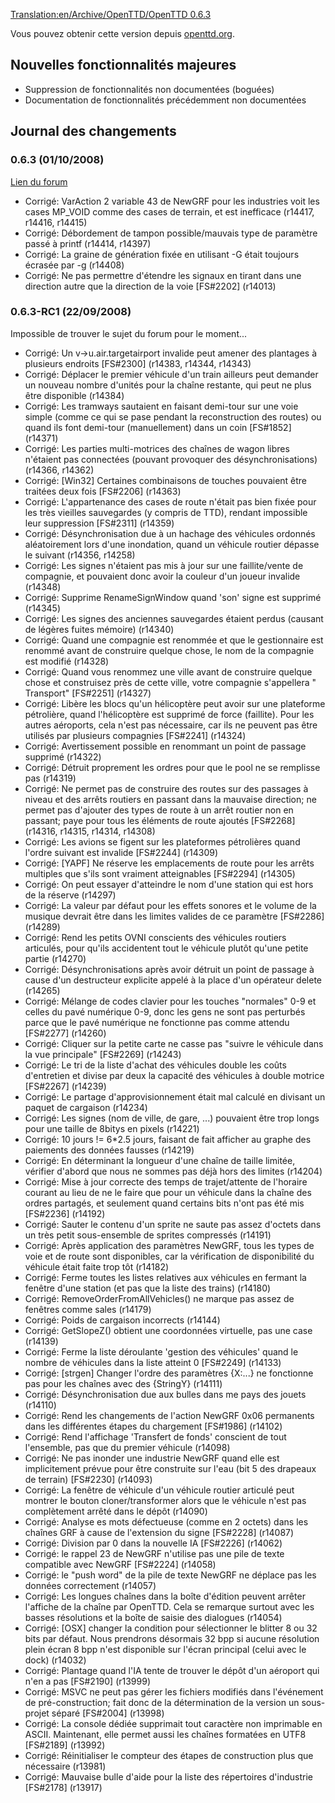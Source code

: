 [[Translation:en/Archive/OpenTTD/OpenTTD 0.6.3]]

{{fr/Archive/OpenTTD/Navigation}}
{{fr/Archive/OpenTTD/Livraison|prec=fr/Archive/OpenTTD/OpenTTD 0.6.2|suiv=fr/Archive/OpenTTD/OpenTTD 0.7.0|date=01/10/2008}}

Vous pouvez obtenir cette version depuis [http://www.openttd.org/download-stable/0.6.3 openttd.org].


==Nouvelles fonctionnalités majeures==
* Suppression de fonctionnalités non documentées (boguées)
* Documentation de fonctionnalités précédemment non documentées

==Journal des changements==
===0.6.3 (01/10/2008)===
[http://www.tt-forums.net/viewtopic.php?f=29&t=39857 Lien du forum]

* Corrigé: VarAction 2 variable 43 de NewGRF pour les industries voit les cases MP_VOID comme des cases de terrain, et est inefficace (r14417, r14416, r14415)
* Corrigé: Débordement de tampon possible/mauvais type de paramètre passé à printf (r14414, r14397)
* Corrigé: La graine de génération fixée en utilisant -G était toujours écrasée par -g (r14408)
* Corrigé: Ne pas permettre d'étendre les signaux en tirant dans une direction autre que la direction de la voie [FS#2202] (r14013)

===0.6.3-RC1 (22/09/2008)===

Impossible de trouver le sujet du forum pour le moment...

* Corrigé: Un v->u.air.targetairport invalide peut amener des plantages à plusieurs endroits [FS#2300] (r14383, r14344, r14343)
* Corrigé: Déplacer le premier véhicule d'un train ailleurs peut demander un nouveau nombre d'unités pour la chaîne restante, qui peut ne plus être disponible (r14384) 
* Corrigé: Les tramways sautaient en faisant demi-tour sur une voie simple (comme ce qui se pase pendant la  reconstruction des routes) ou quand ils font demi-tour (manuellement) dans un coin [FS#1852] (r14371) 
* Corrigé: Les parties multi-motrices des chaînes de wagon libres n'étaient pas connectées (pouvant provoquer des désynchronisations) (r14366, r14362) 
* Corrigé: [Win32] Certaines combinaisons de touches pouvaient être traitées deux fois [FS#2206] (r14363) 
* Corrigé: L'appartenance des cases de route n'était pas bien fixée pour les très vieilles sauvegardes (y compris de TTD), rendant impossible leur suppression [FS#2311] (r14359) 
* Corrigé: Désynchronisation due à un hachage des véhicules ordonnés aléatoirement lors d'une inondation, quand un véhicule routier dépasse le suivant (r14356, r14258) 
* Corrigé: Les signes n'étaient pas mis à jour sur une faillite/vente de compagnie, et pouvaient donc avoir la couleur d'un joueur invalide (r14348) 
* Corrigé: Supprime RenameSignWindow quand 'son' signe est supprimé (r14345) 
* Corrigé: Les signes des anciennes sauvegardes étaient perdus (causant de légères fuites mémoire) (r14340) 
* Corrigé: Quand une compagnie est renommée et que le gestionnaire est renommé avant de construire quelque chose, le nom de la compagnie est modifié (r14328) 
* Corrigé: Quand vous renommez une ville avant de construire quelque chose et construisez près de cette ville, votre compagnie s'appellera "<ancien_nom_de_ville> Transport" [FS#2251] (r14327) 
* Corrigé: Libère les blocs qu'un hélicoptère peut avoir sur une plateforme pétrolière, quand l'hélicoptère est supprimé de force (faillite). Pour les autres aéroports, cela n'est pas nécessaire, car ils ne peuvent pas être utilisés par plusieurs compagnies [FS#2241] (r14324) 
* Corrigé: Avertissement possible en renommant un point de passage supprimé (r14322) 
* Corrigé: Détruit proprement les ordres pour que le pool ne se remplisse pas (r14319) 
* Corrigé: Ne permet pas de construire des routes sur des passages à niveau et des arrêts routiers en passant dans la mauvaise direction; ne permet pas d'ajouter des types de route à un arrêt routier non en passant; paye pour tous les éléments de route ajoutés [FS#2268] (r14316, r14315, r14314, r14308) 
* Corrigé: Les avions se figent sur les plateformes pétrolières quand l'ordre suivant est invalide [FS#2244] (r14309) 
* Corrigé: [YAPF] Ne réserve les emplacements de route pour les arrêts multiples que s'ils sont vraiment atteignables [FS#2294] (r14305) 
* Corrigé: On peut essayer d'atteindre le nom d'une station qui est hors de la réserve (r14297) 
* Corrigé: La valeur par défaut pour les effets sonores et le volume de la musique devrait être dans les limites valides de ce paramètre [FS#2286] (r14289) 
* Corrigé: Rend les petits OVNI conscients des véhicules routiers articulés, pour qu'ils accidentent tout le véhicule plutôt qu'une petite partie (r14270) 
* Corrigé: Désynchronisations après avoir détruit un point de passage à cause d'un destructeur explicite appelé à la place d'un opérateur delete (r14265) 
* Corrigé: Mélange de codes clavier pour les touches "normales" 0-9 et celles du pavé numérique 0-9, donc les gens ne sont pas perturbés parce que le pavé numérique ne fonctionne pas comme attendu [FS#2277] (r14260) 
* Corrigé: Cliquer sur la petite carte ne casse pas "suivre le véhicule dans la vue principale" [FS#2269] (r14243) 
* Corrigé: Le tri de la liste d'achat des véhicules double les coûts d'entretien et divise par deux la capacité des véhicules à double motrice [FS#2267] (r14239) 
* Corrigé: Le partage d'approvisionnement était mal calculé en divisant un paquet de cargaison (r14234) 
* Corrigé: Les signes (nom de ville, de gare, ...) pouvaient être trop longs pour une taille de 8bitys en pixels (r14221) 
* Corrigé: 10 jours != 6*2.5 jours, faisant de fait afficher au graphe des paiements des données fausses (r14219) 
* Corrigé: En déterminant la longueur d'une chaîne de taille limitée, vérifier d'abord que nous ne sommes pas déjà hors des limites (r14204) 
* Corrigé: Mise à jour correcte des temps de trajet/attente de l'horaire courant au lieu de ne le faire que pour un véhicule dans la chaîne des ordres partagés, et seulement quand certains bits n'ont pas été mis [FS#2236] (r14192) 
* Corrigé: Sauter le contenu d'un sprite ne saute pas assez d'octets dans un très petit sous-ensemble de sprites compressés (r14191) 
* Corrigé: Après application des paramètres NewGRF, tous les types de voie et de route sont disponibles, car la vérification de disponibilité du véhicule était faite trop tôt (r14182) 
* Corrigé: Ferme toutes les listes relatives aux véhicules en fermant la fenêtre d'une station (et pas que la liste des trains) (r14180) 
* Corrigé: RemoveOrderFromAllVehicles() ne marque pas assez de fenêtres comme sales (r14179) 
* Corrigé: Poids de cargaison incorrects (r14144) 
* Corrigé: GetSlopeZ() obtient une coordonnées virtuelle, pas une case (r14139) 
* Corrigé: Ferme la liste déroulante 'gestion des véhicules' quand le nombre de véhicules dans la liste atteint 0 [FS#2249] (r14133) 
* Corrigé: [strgen] Changer l'ordre des paramètres {X:...} ne fonctionne pas pour les chaînes avec des {StringY} (r14111) 
* Corrigé: Désynchronisation due aux bulles dans me pays des jouets (r14110) 
* Corrigé: Rend les changements de l'action NewGRF 0x06 permanents dans les différentes étapes du chargement [FS#1986] (r14102) 
* Corrigé: Rend l'affichage 'Transfert de fonds' conscient de tout l'ensemble, pas que du premier véhicule (r14098) 
* Corrigé: Ne pas inonder une industrie NewGRF quand elle est implicitement prévue pour être construite sur l'eau (bit 5 des drapeaux de terrain) [FS#2230] (r14093) 
* Corrigé: La fenêtre de véhicule d'un véhicule routier articulé peut montrer le bouton cloner/transformer alors que le véhicule n'est pas complètement arrêté dans le dépôt (r14090) 
* Corrigé: Analyse es mots défectueuse (comme en 2 octets) dans les chaînes GRF à cause de l'extension du signe [FS#2228] (r14087) 
* Corrigé: Division par 0 dans la nouvelle IA [FS#2226] (r14062) 
* Corrigé: le rappel 23 de NewGRF n'utilise pas une pile de texte compatible avec NewGRF [FS#2224] (r14058) 
* Corrigé: le "push word" de la pile de texte NewGRF ne déplace pas les données correctement (r14057) 
* Corrigé: Les longues chaînes dans la boîte d'édition peuvent arrêter l'affiche de la chaîne par OpenTTD. Cela se remarque surtout avec les basses résolutions et la boîte de saisie des dialogues (r14054) 
* Corrigé: [OSX] changer la condition pour sélectionner le blitter 8 ou 32 bits par défaut. Nous prendrons désormais 32 bpp si aucune résolution plein écran 8 bpp n'est disponible sur l'écran principal (celui avec le dock) (r14032) 
* Corrigé: Plantage quand l'IA tente de trouver le dépôt d'un aéroport qui n'en a pas [FS#2190] (r13999) 
* Corrigé: MSVC ne peut pas gérer les fichiers modifiés dans l'événement de pré-construction; fait donc de la détermination de la version un sous-projet séparé [FS#2004] (r13998) 
* Corrigé: La console dédiée supprimait tout caractère non imprimable en ASCII. Maintenant, elle permet aussi les chaînes formatées en UTF8 [FS#2189] (r13992) 
* Corrigé: Réinitialiser le compteur des étapes de construction plus que nécessaire (r13981) 
* Corrigé: Mauvaise bulle d'aide pour la liste des répertoires d'industrie [FS#2178] (r13917)